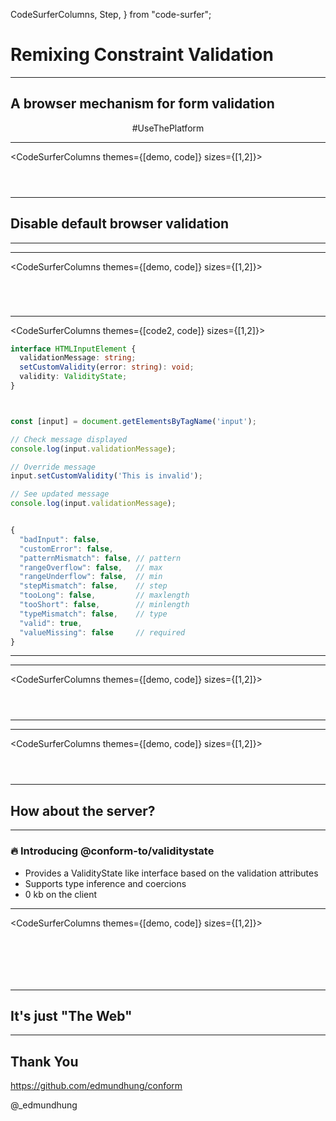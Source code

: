   CodeSurferColumns,
  Step,
} from "code-surfer";


<Layout>

# Remixing Constraint Validation

</Layout>

---

<Layout>

## A browser mechanism for form validation

<center>#UseThePlatform</center>

</Layout>

---

<CodeSurferColumns themes={[demo, code]} sizes={[1,2]}>

<Step>

<Example src="./examples/html-form" />

```jsx file=./src/html-form.jsx title="HTML Form"
```

</Step>

<Step>

<Example src="./examples/html-form" />

```diff 10 title="Validation Attributes"
```

</Step>

<Step>

<Example src="./examples/validation-attributes" />

```jsx 8:12,16:22,26:30 file=./src/validation-attributes.jsx title="Validation Attributes"
```

</Step>

</CodeSurferColumns>

---


<Layout>

## Disable default browser validation

</Layout>

---

<Layout title="Enhancing the validation flow">

<Picture src="/assets/enhanced-validation-flow.png" />

</Layout>

---

<CodeSurferColumns themes={[demo, code]} sizes={[1,2]}>

<Step>

<Example src="./examples/validation-attributes" />

```jsx file=./src/validation-attributes.jsx
```

</Step>

<Step>

<Example src="./examples/disable-browser-validation" />

```jsx file=./src/disable-browser-validation.jsx title="Disable default brower validation"
```

</Step>

<Step>

<Example src="./examples/reimplement-browser-validation" />

```jsx file=./src/reimplement-browser-validation.jsx title="Reimplement using form.reportValidity()"
```

</Step>

<Step>

<Example src="./examples/reimplement-browser-validation" />

```diff 10:12 title="Reimplement using form.reportValidity()"
```

</Step>

</CodeSurferColumns>

---

<CodeSurferColumns themes={[code2, code]} sizes={[1,2]}>

<Step>

```ts title="The error interface"
interface HTMLInputElement {
  validationMessage: string; 
  setCustomValidity(error: string): void;
  validity: ValidityState;
}
```

```jsx


```

</Step>

<Step>

```diff 2,3 title="The error interface"
```

```jsx title="Validation message"
const [input] = document.getElementsByTagName('input');

// Check message displayed
console.log(input.validationMessage);

// Override message
input.setCustomValidity('This is invalid');

// See updated message
console.log(input.validationMessage);
```

</Step>

<Step>

```diff 4 title="The error interface"
```

```jsx title="ValidityState"
{
  "badInput": false,
  "customError": false,
  "patternMismatch": false, // pattern
  "rangeOverflow": false,   // max
  "rangeUnderflow": false,  // min
  "stepMismatch": false,    // step
  "tooLong": false,         // maxlength
  "tooShort": false,        // minlength
  "typeMismatch": false,    // type
  "valid": true,
  "valueMissing": false     // required
}
```

</Step>

</CodeSurferColumns>

---

<Layout title="New validation flow with error customized">

<Picture src="/assets/updated-validation-flow.png" />

</Layout>

---

<CodeSurferColumns themes={[demo, code]} sizes={[1,2]}>

<Step>

<Example src="./examples/reimplement-browser-validation" />

```jsx file=./src/reimplement-browser-validation.jsx
```

</Step>

<Step>

<Example src="./examples/customize-messages" />

```jsx file=./src/customize-messages.jsx title="Customize messages with setCustomValidity"
```

</Step>

<Step>

<Example src="./examples/derive-messages" />

```jsx file=./src/derive-messages.jsx title="Derive messages based on ValidityState"
```

</Step>

</CodeSurferColumns>

---

<Layout title="Validation flow with error synchronized">

<Picture src="/assets/final-validation-flow.png" />

</Layout>

---

<CodeSurferColumns themes={[demo, code]} sizes={[1,2]}>

<Step>

<Example src="./examples/derive-messages" />

```jsx file=./src/derive-messages.jsx
```

</Step>

<Step>

<Example src="./examples/synchronize-messages" />

```jsx 35,40:49,60 file=./src/synchronize-messages.jsx title="Synchronize messages through invalid event"
```

</Step>

<Step>

<Example src="./examples/display-error" />

```jsx file=./src/display-error.jsx title="Display error next to the input"
```

</Step>

</CodeSurferColumns>

---

<Layout>

## How about the server?

</Layout>

---

<Layout>

### 🔥 Introducing @conform-to/validitystate

- Provides a ValidityState like interface based on the validation attributes
- Supports type inference and coercions
- 0 kb on the client

</Layout>

---

<CodeSurferColumns themes={[demo, code]} sizes={[1,2]}>

<Step>

<Example src="./examples/display-error" />

```jsx 68:99 file=./src/display-error.jsx
```

</Step>

<Step>

<Example src="./examples/extract-constraints" />

```jsx 90,99,108 file=./src/extract-constraints.jsx title="Extract constraints of each input"
```
</Step>

<Step>

<Example src="./examples/extract-constraints" />

```diff 4:19 title="Extract constraints of each input"
```
</Step>

<Step>

<Example src="./examples/parse-formdata" />

```jsx 1 file=./src/parse-formdata.jsx title="Parse formData based on schema"
```

</Step>

<Step>

<Example src="./examples/parse-formdata" />

```diff 54:66 title="Parse formData based on schema"
```

</Step>

<Step>

<Example src="./examples/synchronize-server-error" />

```jsx 69:77 file=./src/synchronize-server-error.jsx title="Synchronize server error with client state"
```

</Step>

</CodeSurferColumns>

---

<Layout>

## It's just "The Web"

</Layout>

---

<Layout>

## Thank You

https://github.com/edmundhung/conform

@_edmundhung

</Layout>